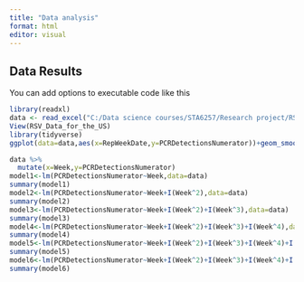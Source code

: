 ```yaml
---
title: "Data analysis"
format: html
editor: visual
---
```


## Data Results

You can add options to executable code like this

```r
library(readxl)
data <- read_excel("C:/Data science courses/STA6257/Research project/RSV Data for the US.xlsx")
View(RSV_Data_for_the_US)
library(tidyverse)
ggplot(data=data,aes(x=RepWeekDate,y=PCRDetectionsNumerator))+geom_smooth()

```

```r
data %>%
  mutate(x=Week,y=PCRDetectionsNumerator)
model1<-lm(PCRDetectionsNumerator~Week,data=data)
summary(model1)
model2<-lm(PCRDetectionsNumerator~Week+I(Week^2),data=data)
summary(model2)
model3<-lm(PCRDetectionsNumerator~Week+I(Week^2)+I(Week^3),data=data)
summary(model3)
model4<-lm(PCRDetectionsNumerator~Week+I(Week^2)+I(Week^3)+I(Week^4),data=data)
summary(model4)
model5<-lm(PCRDetectionsNumerator~Week+I(Week^2)+I(Week^3)+I(Week^4)+I(Week^5),data=data)
summary(model5)
model6<-lm(PCRDetectionsNumerator~Week+I(Week^2)+I(Week^3)+I(Week^4)+I(Week^5)+I(Week^6),data=data)
summary(model6)
```
